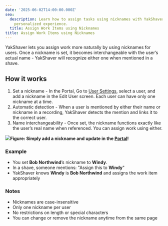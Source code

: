 ```yaml
---
date: '2025-06-02T14:00:00.000Z'
seo:
  description: Learn how to assign tasks using nicknames with YakShaver for a more
    personalized experience.
  title: Assign Work Items using Nicknames
title: Assign Work Items using Nicknames
---
```

YakShaver lets you assign work more naturally by using nicknames for users. Once a nickname is set, it becomes interchangeable with the user’s actual name - YakShaver will recognize either one when mentioned in a shave.

## How it works

1. Set a nickname - In the Portal, Go to [User Settings](https://portal.yakshaver.ai/settings/users), select a user, and add a nickname in the Edit User screen. Each user can have only one nickname at a time.
2. Automatic detection - When a user is mentioned by either their name or nickname in a recording, YakShaver detects the mention and links it to the correct user.
3. Name interchangeability - Once set, the nickname functions exactly like the user’s real name when referenced. You can assign work using either.

![](/YakShaver/Docs/Edit-Nickname.png)**Figure: Simply add a nickname and update in the [Portal](https://portal.yakshaver.ai)!**

### Example

* You set **Bob Northwind**’s nickname to **Windy**.
* In a shave, someone mentions: "Assign this to **Windy**"
* YakShaver knows **Windy** is **Bob Northwind** and assigns the work item appropriately

### Notes

* Nicknames are case-insensitive
* Only one nickname per user
* No restrictions on length or special characters
* You can change or remove the nickname anytime from the same page
